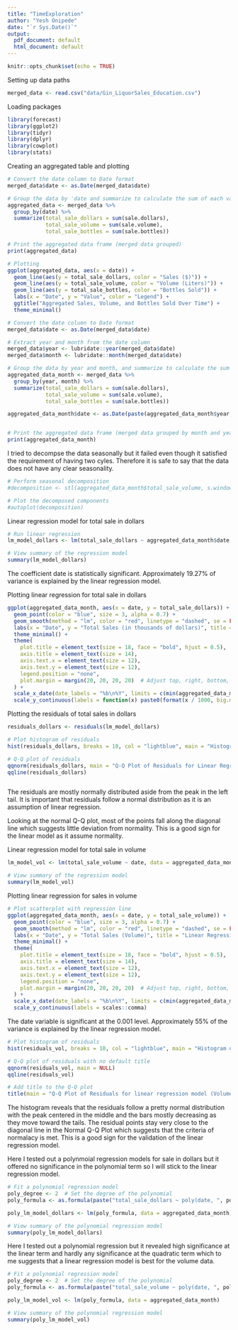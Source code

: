 ```yaml
---
title: "TimeExploration"
author: "Yesh Onipede"
date: "`r Sys.Date()`"
output:
  pdf_document: default
  html_document: default
---
```


```r
knitr::opts_chunk$set(echo = TRUE)
```

Setting up data paths 
```r
merged_data <- read.csv("data/Gin_LiquorSales_Education.csv")
```

Loading packages 
```r
library(forecast)
library(ggplot2)
library(tidyr)
library(dplyr)
library(cowplot)
library(stats)


```
Creating an aggregated table and plotting 
```r
# Convert the date column to Date format 
merged_data$date <- as.Date(merged_data$date)

# Group the data by 'date and summarize to calculate the sum of each variable for each date
aggregated_data <- merged_data %>%
  group_by(date) %>%
  summarize(total_sale_dollars = sum(sale.dollars),
            total_sale_volume = sum(sale.volume),
            total_sale_bottles = sum(sale.bottles))

# Print the aggregated data frame (merged data grouped)
print(aggregated_data)

# Plotting
ggplot(aggregated_data, aes(x = date)) +
  geom_line(aes(y = total_sale_dollars, color = "Sales ($)")) +
  geom_line(aes(y = total_sale_volume, color = "Volume (Liters)")) +
  geom_line(aes(y = total_sale_bottles, color = "Bottles Sold")) +
  labs(x = "Date", y = "Value", color = "Legend") +
  ggtitle("Aggregated Sales, Volume, and Bottles Sold Over Time") +
  theme_minimal()


```

```r

# Convert the date column to Date format 
merged_data$date <- as.Date(merged_data$date)

# Extract year and month from the date column
merged_data$year <- lubridate::year(merged_data$date)
merged_data$month <- lubridate::month(merged_data$date)

# Group the data by year and month, and summarize to calculate the sum of each variable for each month
aggregated_data_month <- merged_data %>%
  group_by(year, month) %>%
  summarize(total_sale_dollars = sum(sale.dollars),
            total_sale_volume = sum(sale.volume),
            total_sale_bottles = sum(sale.bottles))

aggregated_data_month$date <- as.Date(paste(aggregated_data_month$year, aggregated_data_month$month, "01", sep = "-"))


# Print the aggregated data frame (merged data grouped by month and year)
print(aggregated_data_month)


```

I tried to decompse the data seasonally but it failed even though it satisfied the requirement of having two cyles. Therefore it is safe to say that the data does not have any clear seasonality.
```r


# Perform seasonal decomposition
#decomposition <- stl(aggregated_data_month$total_sale_volume, s.window = "periodic")

# Plot the decomposed components
#autoplot(decomposition)

```

Linear regression model for total sale in dollars 
```r
# Run linear regression
lm_model_dollars <- lm(total_sale_dollars ~ aggregated_data_month$date, data = aggregated_data_month)

# View summary of the regression model
summary(lm_model_dollars)


```

The coefficient date is statistically significant. 
Approximately 19.27% of variance is explained by the linear regression model.

Plotting linear regression for total sale in dollars
```r
ggplot(aggregated_data_month, aes(x = date, y = total_sale_dollars)) +
  geom_point(color = "blue", size = 3, alpha = 0.7) +  
  geom_smooth(method = "lm", color = "red", linetype = "dashed", se = FALSE) +
  labs(x = "Date", y = "Total Sales (in thousands of dollars)", title = "Linear Regression Model\n(Sales in Dollars)") +
  theme_minimal() +
  theme(
    plot.title = element_text(size = 18, face = "bold", hjust = 0.5),
    axis.title = element_text(size = 14),
    axis.text.x = element_text(size = 12),  
    axis.text.y = element_text(size = 12),  
    legend.position = "none",
    plot.margin = margin(20, 20, 20, 20)  # Adjust top, right, bottom, left margins
  ) +
  scale_x_date(date_labels = "%b\n%Y", limits = c(min(aggregated_data_month$date), max(aggregated_data_month$date))) +
  scale_y_continuous(labels = function(x) paste0(format(x / 1000, big.mark = ",", scientific = FALSE)))


```
Plotting the residuals of total sales in dollars 
```r

residuals_dollars <- residuals(lm_model_dollars)

# Plot histogram of residuals
hist(residuals_dollars, breaks = 10, col = "lightblue", main = "Histogram of Residuals for Linear Regression (Dollars)", xlab = "Residuals")

# Q-Q plot of residuals
qqnorm(residuals_dollars, main = "Q-Q Plot of Residuals for Linear Regression (Dollars)")
qqline(residuals_dollars)



```

The residuals are mostly normally distributed aside from the peak in the left tail. It is important that residuals follow a normal distribution as it is an assumption of linear regression. 

Looking at the normal Q-Q plot, most of the points fall along the diagonal line which suggests little deviation from normality. This is a good sign for the linear model as it assume normality. 

Linear regression model for total sale in volume
```r
lm_model_vol <- lm(total_sale_volume ~ date, data = aggregated_data_month)

# View summary of the regression model
summary(lm_model_vol)
```

Plotting linear regression for sales in volume 
```r
# Plot scatterplot with regression line
ggplot(aggregated_data_month, aes(x = date, y = total_sale_volume)) +
  geom_point(color = "blue", size = 3, alpha = 0.7) +  
  geom_smooth(method = "lm", color = "red", linetype = "dashed", se = FALSE) +
  labs(x = "Date", y = "Total Sales (Volume)", title = "Linear Regression Model\n(Sales in Volume)") +
  theme_minimal() +
  theme(
    plot.title = element_text(size = 18, face = "bold", hjust = 0.5),
    axis.title = element_text(size = 14),
    axis.text.x = element_text(size = 12),  
    axis.text.y = element_text(size = 12),  
    legend.position = "none",
    plot.margin = margin(20, 20, 20, 20)  # Adjust top, right, bottom, left margins
  ) +
  scale_x_date(date_labels = "%b\n%Y", limits = c(min(aggregated_data_month$date), max(aggregated_data_month$date))) +  
  scale_y_continuous(labels = scales::comma)  


```
The date variable is significant at the 0.001 level.
Approximately 55% of the variance is explained by the linear regression model.


```r
# Plot histogram of residuals
hist(residuals_vol, breaks = 10, col = "lightblue", main = "Histogram of Residuals for linear regression model (Volume)", xlab = "Residuals")

# Q-Q plot of residuals with no default title
qqnorm(residuals_vol, main = NULL)
qqline(residuals_vol)

# Add title to the Q-Q plot
title(main = "Q-Q Plot of Residuals for linear regression model (Volume)")

```
The histogram reveals that the residuals follow a pretty normal distribution with the peak centered in the middle and the bars mostly decreasing as they move toward the tails. The residual points stay very close to the diagonal line in the Normal Q-Q Plot which suggests that the criteria of normalacy is met. This is a good sign for the validation of the linear regression model. 


Here I tested out a polynmoial regression models for sale in dollars but it offered no significance in the polynomial term so I will stick to the linear regression model.
```r
# Fit a polynomial regression model
poly_degree <- 2  # Set the degree of the polynomial
poly_formula <- as.formula(paste("total_sale_dollars ~ poly(date, ", poly_degree, ")", sep = ""))  # polynomial formula

poly_lm_model_dollars <- lm(poly_formula, data = aggregated_data_month)

# View summary of the polynomial regression model
summary(poly_lm_model_dollars)

```


Here I tested out a polynomial regression but it revealed high significance at the linear term and hardly any significance at the quadratic term which to me suggests that a linear regression model is best for the volume data.
```r
# Fit a polynomial regression model
poly_degree <- 2  # Set the degree of the polynomial
poly_formula <- as.formula(paste("total_sale_volume ~ poly(date, ", poly_degree, ")", sep = "")) # polynomial formula

poly_lm_model_vol <- lm(poly_formula, data = aggregated_data_month)

# View summary of the polynomial regression model
summary(poly_lm_model_vol)

```
